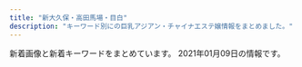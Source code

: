 ```yaml
---
title: "新大久保・高田馬場・目白"
description: "キーワード別にの巨乳アジアン・チャイナエステ嬢情報をまとめました。"
---
```


新着画像と新着キーワードをまとめています。
2021年01月09日の情報です。

<DmmAffiliateIns />
<KeywordTable
  shops={
    [
    {
        "station": "JR\u65b0\u5927\u4e45\u4fdd\u99c5",
        "keywords": {
            "88": 27,
            "83": 9,
            "87": 72,
            "86": 94,
            "C": 2,
            "D": 182,
            "85": 18,
            "E": 36
        },
        "name": "Familiar\u30fb\u30d5\u30a1\u30df\u30ea\u30fc\u30a2",
        "url": "http://familiar.tyo.cm/",
        "img_links": [
            "http://familiar.tyo.cm/photos/sites/37/2019/10/2019102502193551.jpg",
            "http://familiar.tyo.cm/images/1.png",
            "http://familiar.tyo.cm/photos/sites/37/2018/12/2018121903013346.jpg",
            "http://familiar.tyo.cm/photos/sites/37/2019/11/2019110802115992.jpg",
            "http://familiar.tyo.cm/photos/sites/37/2019/03/2019031806471671.jpg",
            "http://familiar.tyo.cm/photos/sites/37/2019/03/2019032406115311.jpg",
            "http://familiar.tyo.cm/images/mobile.jpg",
            "http://familiar.tyo.cm/photos/sites/37/2019/12/2019120502265383.jpg",
            "http://familiar.tyo.cm/photos/sites/37/2019/06/2019060406241084.jpg",
            "http://familiar.tyo.cm/photos/sites/37/2019/12/2019120401354873.jpg",
            "http://familiar.tyo.cm/images/s_link.jpg",
            "http://familiar.tyo.cm/photos/sites/37/2019/09/2019090503385014.jpg",
            "http://familiar.tyo.cm/images/top.png",
            "http://familiar.tyo.cm/photos/sites/37/2019/12/2019120502264671.jpg",
            "http://familiar.tyo.cm/photos/sites/37/2019/06/2019061502562798.jpg",
            "http://familiar.tyo.cm/photos/sites/37/2019/12/2019120401355046.jpg",
            "http://familiar.tyo.cm/photos/sites/37/2019/09/201909270657496.jpg",
            "http://familiar.tyo.cm/photos/sites/37/2019/06/2019062210030384.jpg",
            "http://familiar.tyo.cm/photos/sites/37/2019/10/2019102502193826.jpg",
            "http://familiar.tyo.cm/photos/sites/37/2019/03/2019032406115440.jpg",
            "http://familiar.tyo.cm/photos/sites/37/2019/11/2019112902341792.jpg",
            "http://familiar.tyo.cm/photos/sites/37/2019/03/2019032406115598.jpg",
            "http://familiar.tyo.cm/photos/sites/37/2019/03/2019032406115491.jpg",
            "http://familiar.tyo.cm/photos/sites/37/2019/11/2019112002511160.jpg",
            "http://familiar.tyo.cm/photos/sites/37/2019/03/2019032406115312.jpg",
            "http://familiar.tyo.cm/photos/sites/37/2018/12/2018121903022968.jpg",
            "http://familiar.tyo.cm/photos/sites/37/2019/12/2019120401354980.jpg",
            "http://familiar.tyo.cm/photos/sites/37/2019/03/2019032406115446.jpg",
            "http://familiar.tyo.cm/images/s_news.jpg",
            "http://familiar.tyo.cm/photos/sites/37/2019/06/2019061502562797.jpg",
            "http://familiar.tyo.cm/photos/sites/37/2019/10/2019100304481325.jpg",
            "http://familiar.tyo.cm/photos/sites/37/2019/12/201912130833132.jpg",
            "http://familiar.tyo.cm/photos/sites/37/2019/10/2019102408541458.jpg",
            "http://familiar.tyo.cm/photos/sites/37/2019/06/201906040617136.jpg",
            "http://familiar.tyo.cm/images/tel.png",
            "http://familiar.tyo.cm/photos/sites/37/2019/06/2019061502562745.jpg",
            "http://familiar.tyo.cm/photos/sites/37/2019/03/2019032406115451.jpg",
            "http://familiar.tyo.cm/images/s_staff.jpg",
            "http://familiar.tyo.cm/photos/sites/37/2019/06/2019060406161857.jpg"
        ]
    },
    {
        "name": "\u6625\u306e\u5922",
        "station": "JR\u65b0\u5927\u4e45\u4fdd\u99c5",
        "url": "http://www.harunoyume.com/",
        "keywords": {},
        "img_links": [
            "http://www.harunoyume.com/images/discount.jpg",
            "http://www.harunoyume.com/images/service-image.jpg",
            "http://www.harunoyume.com/images/campaign.jpg",
            "http://www.harunoyume.com/images/covergirl.jpg"
        ]
    },
    {
        "img_links": [
            "http://familiar.ests.jp/photos/sites/33/2019/09/2019092318545965.jpg",
            "http://familiar.ests.jp/images/mobile.jpg",
            "http://familiar.ests.jp/images/info.png",
            "http://familiar.ests.jp/photos/sites/33/2019/07/2019073009094778.jpg",
            "http://familiar.ests.jp/images/acc.png",
            "http://familiar.ests.jp/images/nei_bj1.png",
            "http://familiar.ests.jp/photos/sites/33/2020/10/2020101901153954.jpg",
            "http://familiar.ests.jp/images/s_link.png",
            "http://familiar.ests.jp/images/top.jpg",
            "http://familiar.ests.jp/photos/sites/33/2020/10/2020101409554799.jpg",
            "http://familiar.ests.jp/images/s_service.png",
            "http://familiar.ests.jp/photos/sites/33/2019/09/2019092718570723.jpg",
            "http://familiar.ests.jp/images/s_staff.png",
            "http://familiar.ests.jp/images/news.png",
            "http://familiar.ests.jp/images/staff_bj1s.png",
            "http://familiar.ests.jp/images/bian.jpg",
            "http://familiar.ests.jp/photos/sites/33/2019/09/2019092718554568.jpg",
            "http://familiar.ests.jp/images/staff_bj4s.png",
            "http://familiar.ests.jp/images/service.jpg"
        ],
        "url": "http://familiar.ests.jp/",
        "name": "\u99ac\u5834one",
        "keywords": {
            "83": 3,
            "86": 3,
            "C": 18
        },
        "station": "JR\u9ad8\u7530\u99ac\u5834\u99c5\u65e9\u7a32\u7530\u53e3"
    },
    {
        "station": "JR\u5927\u4e45\u4fdd\u99c5\u5317\u53e3",
        "img_links": [
            "http://p-aroma.work/staff/mirai.jpg",
            "http://p-aroma.work/images/s2.jpg",
            "http://p-aroma.work/img/ayaka1.png",
            "http://p-aroma.work/images/news.jpg",
            "http://p-aroma.work/images/3.jpg",
            "http://p-aroma.work/images/s1.jpg",
            "http://p-aroma.work/img/rina1.png",
            "http://p-aroma.work/images/tel.jpg",
            "http://p-aroma.work/images/sys.png",
            "http://p-aroma.work/images/head.jpg",
            "http://p-aroma.work/images/interior_t.png",
            "http://p-aroma.work/img/mirai1.png",
            "http://p-aroma.work/img/kasumi1.png",
            "http://p-aroma.work/images/s1.png",
            "http://p-aroma.work/staff/mayu.jpg",
            "http://p-aroma.work/images/1.jpg",
            "http://p-aroma.work/images/int2.png",
            "http://p-aroma.work/images/2.jpg",
            "http://p-aroma.work/images/int1.png",
            "http://p-aroma.work/staff/ayaka.jpg",
            "http://p-aroma.work/staff/rina.jpg",
            "http://p-aroma.work/images/staff_t.png",
            "http://p-aroma.work/images/6.jpg",
            "http://p-aroma.work/images/mobile.jpg",
            "http://p-aroma.work/staff/kasumi.jpg",
            "http://p-aroma.work/img/mayu1.png",
            "http://p-aroma.work/images/4.jpg"
        ],
        "name": "\u7652\u3057\u306e\u51fa\u4f1a\u3044",
        "keywords": {},
        "url": "http://p-aroma.work/"
    },
    {
        "name": "\u98a8\u96c5\u5802 \uff5e\u3075\u3046\u304c\u3069\u3046\uff5e",
        "keywords": {},
        "img_links": [
            "http://www.kity.work/img/sara2.jpg",
            "http://www.kity.work/images/3.jpg",
            "http://www.kity.work/images/ac2.jpg",
            "http://www.kity.work/staff/yuka.jpg",
            "http://www.kity.work/images/2.jpg",
            "http://www.kity.work/images/s1.jpg",
            "http://www.kity.work/img/yuka1.jpg",
            "http://www.kity.work/img/an1.jpg",
            "http://www.kity.work/images/s2.jpg",
            "http://www.kity.work/images/staff_t.jpg",
            "http://www.kity.work/staff/minami.jpg",
            "http://www.kity.work/img/minami2.jpg",
            "http://www.kity.work/img/aoi1.jpg",
            "http://www.kity.work/img/minami1.jpg",
            "http://www.kity.work/images/4.jpg",
            "http://www.kity.work/img/aoi2.jpg",
            "http://www.kity.work/images/news.jpg",
            "http://www.kity.work/img/sara1.jpg",
            "http://www.kity.work/images/up.jpg",
            "http://www.kity.work/images/5.jpg",
            "http://www.kity.work/images/interior_t.jpg",
            "http://www.kity.work/images/int2.jpg",
            "http://www.kity.work/staff/aoi.jpg",
            "http://www.kity.work/images/head.jpg",
            "http://www.kity.work/images/sys.jpg",
            "http://www.kity.work/images/tg.jpg",
            "http://www.kity.work/staff/sara.jpg",
            "http://www.kity.work/img/an2.jpg",
            "http://www.kity.work/img/yuka2.jpg",
            "http://www.kity.work/images/int1.jpg",
            "http://www.kity.work/images/1.jpg",
            "http://www.kity.work/staff/an.jpg",
            "http://www.kity.work/images/tel.jpg",
            "http://www.kity.work/images/s1.png"
        ],
        "station": "JR\u9ad8\u7530\u99ac\u5834\u99c5\u65e9\u7a32\u7530\u53e3",
        "url": "http://www.kity.work/"
    },
    {
        "name": "\u7e01\u4e2d\u7e01\uff5e\u3048\u3093\u3061\u3085\u3046\u3048\u3093\uff5e",
        "keywords": {
            "C": 4
        },
        "station": "JR\u65b0\u5927\u4e45\u4fdd\u99c5",
        "url": "http://www.enchuen.com/",
        "img_links": [
            "http://www.enchuen.com/images/img_comimgsoon.jpg",
            "http://www.enchuen.com/images/interior03_s.jpg",
            "http://www.enchuen.com/images/therapist_kaori.jpg",
            "http://www.enchuen.com/images/ban-tel.png",
            "http://www.enchuen.com/images/img_slider01.png",
            "http://www.enchuen.com/images/tw_footer.png",
            "http://www.enchuen.com/images/top_slider1.jpg",
            "http://www.enchuen.com/images/h2_qa.png",
            "http://www.enchuen.com/images/ins_footer.png",
            "http://www.enchuen.com/images/h2_twitter.png",
            "http://www.enchuen.com/images/btn_gnavi03_no.png",
            "http://www.enchuen.com/images/h2_alltherapist.png",
            "http://www.enchuen.com/images/btn_gnavi05_no.png",
            "http://www.enchuen.com/images/btn_gnavi01_no.png",
            "http://www.enchuen.com/images/img_service02.png",
            "http://www.enchuen.com/images/h2_link01.png",
            "http://www.enchuen.com/images/icon_eng.png",
            "http://www.enchuen.com/images/img_aromaoil.png",
            "http://www.enchuen.com/images/top_slider5.jpg",
            "http://www.enchuen.com/images/top_slider2.jpg",
            "http://www.enchuen.com/images/a_qa.png",
            "http://www.enchuen.com/images/h2_contact.png",
            "http://www.enchuen.com/images/therapist_yona_s.jpg",
            "http://www.enchuen.com/images/top_slider3.jpg",
            "http://www.enchuen.com/images/tel_header.png",
            "http://www.enchuen.com/images/top_slider6.jpg",
            "http://www.enchuen.com/images/therapist_noa_s.jpg",
            "http://www.enchuen.com/images/h2_information.png",
            "http://www.enchuen.com/images/h2_alliancegide2.png",
            "http://www.enchuen.com/images/interior01_s.jpg",
            "http://www.enchuen.com/images/therapist_yona.jpg",
            "http://www.enchuen.com/images/img_service06.png",
            "http://www.enchuen.com/images/btn_gnavi02_no.png",
            "http://www.enchuen.com/images/btn_gnavi06_no.png",
            "http://www.enchuen.com/images/img_service07.png",
            "http://www.enchuen.com/images/img_service01.png",
            "http://www.enchuen.com/images/therapist_kaori_s.jpg",
            "http://www.enchuen.com/images/q_qa.png",
            "http://www.enchuen.com/images/pagetop.png",
            "http://www.enchuen.com/images/interior03.jpg",
            "http://www.enchuen.com/images/pickmessage01.png",
            "http://www.enchuen.com/images/interior02_s.jpg",
            "http://www.enchuen.com/images/interior02.jpg",
            "http://www.enchuen.com/images/btn_gnavi04_no.png",
            "http://www.enchuen.com/images/interior01.jpg",
            "http://www.enchuen.com/images/icon_chi.png",
            "http://www.enchuen.com/images/img_slider02.png",
            "http://www.enchuen.com/images/interior04.jpg",
            "http://www.enchuen.com/images/h2_servicecontents.png",
            "http://www.enchuen.com/images/img_service04.png",
            "http://www.enchuen.com/images/top_slider4.jpg",
            "http://www.enchuen.com/images/therapist_noa.jpg",
            "http://www.enchuen.com/images/h2_linkban.png",
            "http://www.enchuen.com/images/ins_header.png",
            "http://www.enchuen.com/images/tw_header.png",
            "http://www.enchuen.com/images/mail_header.png",
            "http://www.enchuen.com/images/img_service03.png",
            "http://www.enchuen.com/images/h2_alliancegide.png",
            "http://www.enchuen.com/images/mess_footer.png",
            "http://www.enchuen.com/images/interior04_s.jpg",
            "http://www.enchuen.com/images/img_slider03.png",
            "http://www.enchuen.com/images/img_service05.png",
            "http://www.enchuen.com/images/h2_instagam.png"
        ]
    },
    {
        "keywords": {
            "87": 1,
            "D": 5,
            "86": 4,
            "85": 1,
            "C": 14
        },
        "station": "JR\u9ad8\u7530\u99ac\u5834\u99c5",
        "name": "Angel",
        "img_links": [
            "https://angel.abnavi.info/photos/sites/7/2020/09/2020092301333424.jpg",
            "https://angel.abnavi.info/images/room1.jpg",
            "https://angel.abnavi.info/photos/sites/7/2020/07/2020073005202048.jpg",
            "https://angel.abnavi.info/photos/sites/7/2020/07/2020073005201940.jpg",
            "https://angel.abnavi.info/images/room2.jpg",
            "https://angel.abnavi.info/images/news_bj3.jpg",
            "https://angel.abnavi.info/images/top.jpg",
            "https://angel.abnavi.info/images/s_staff.jpg",
            "https://angel.abnavi.info/photos/sites/7/2020/10/2020101305350920.jpg",
            "https://angel.abnavi.info/images/room4.jpg",
            "https://angel.abnavi.info/photos/sites/7/2020/07/2020073006120917.jpg",
            "https://angel.abnavi.info/images/nbj3.jpg",
            "https://angel.abnavi.info/images/end.png",
            "https://angel.abnavi.info/images/room3.jpg",
            "https://angel.abnavi.info/photos/sites/7/2020/11/2020110606371089.jpg",
            "https://angel.abnavi.info/images/s_news.png",
            "https://angel.abnavi.info/images/nbj1.jpg"
        ],
        "url": "https://angel.abnavi.info/"
    },
    {
        "name": "\u7f8e\u82b1\u9999",
        "img_links": [
            "https://relax501.webnode.jp/_files/200000065-1b9391b93c/2_22.jpg",
            "https://relax501.webnode.jp/_files/200000081-8d1f18d1f3/200/yuu.jpg",
            "https://relax501.webnode.jp/_files/200000088-2c2d72c2da/200/rogo.jpg",
            "https://relax501.webnode.jp/_files/200000019-1f1a31f1a5/200/33.jpg",
            "https://relax501.webnode.jp/_files/200000078-d0097d0099/madoka-0.jpg",
            "https://relax501.webnode.jp/_files/200000077-64e7364e77/200/anna-2.jpg",
            "https://relax501.webnode.jp/_files/200000063-6c3f06c3f2/top-34.jpg",
            "https://relax501.webnode.jp/_files/200000067-9be369be38/200/r1.jpg",
            "https://relax501.webnode.jp/_files/200000068-1dc6f1dc72/200/r2.jpg",
            "https://relax501.webnode.jp/_files/200000081-8d1f18d1f3/yuu.jpg",
            "https://relax501.webnode.jp/_files/200000077-64e7364e77/anna-2.jpg",
            "https://relax501.webnode.jp/_files/200000063-6c3f06c3f2/200/top-34.jpg",
            "https://relax501.webnode.jp/_files/200000068-1dc6f1dc72/r2.jpg",
            "https://relax501.webnode.jp/_files/200000080-8e8bb8e8bd/200/yuki-8.jpg",
            "https://relax501.webnode.jp/_files/200000067-9be369be38/r1.jpg",
            "https://relax501.webnode.jp/_files/200000065-1b9391b93c/200/2_22.jpg",
            "https://relax501.webnode.jp/_files/200000078-d0097d0099/200/madoka-0.jpg",
            "https://relax501.webnode.jp/_files/200000080-8e8bb8e8bd/yuki-8.jpg"
        ],
        "url": "https://relax501.webnode.jp/",
        "keywords": {},
        "station": "JR\u65b0\u5927\u4e45\u4fdd\u99c5"
    },
    {
        "keywords": {
            "D": 4,
            "E": 2,
            "C": 3,
            "86": 5,
            "88": 4
        },
        "station": "JR\u9ad8\u7530\u99ac\u5834\u99c5",
        "name": "NEW ONLY ONE",
        "url": "http://www.aromaonly1.com/",
        "img_links": [
            "http://www.aromaonly1.com/uploads/56e94a67d1aa4ea89d5f2064a387ab96.jpg",
            "http://www.aromaonly1.com/images/index_18.jpg",
            "http://www.aromaonly1.com/uploads/e01fa669285bc99ba782abfd90a08bb2.jpg",
            "http://www.aromaonly1.com/uploads/c24b4a66b959c50d941c227e2167e47a.jpg",
            "http://www.aromaonly1.com/uploads/0d74a4af5e268e3562daa56048c13906.jpg",
            "http://www.aromaonly1.com/uploads/b43afdf6c0db7020b472f89b05664984.jpg",
            "http://www.aromaonly1.com/uploads/66dc68de1f9c001b6f15d52303314efc.jpg",
            "http://www.aromaonly1.com/images/index_05.jpg",
            "http://www.aromaonly1.com/images/index_07.jpg",
            "http://www.aromaonly1.com/uploads/6d6161355034da26e622af1b5469296f.jpg",
            "http://www.aromaonly1.com/uploads/3e6ede4dd71b9611bfc0fc01fff82057.jpg",
            "http://www.aromaonly1.com/images/index_02.jpg",
            "http://www.aromaonly1.com/images/service_10.jpg",
            "http://www.aromaonly1.com/uploads/269045fb02ee17a03b99afcdabc449fa.jpg",
            "http://www.aromaonly1.com/uploads/ac75f516de3602f2ed5de1d9e2383a35.jpg",
            "http://www.aromaonly1.com/uploads/822de08541e5f0a03b8fdd99ac777097.jpg",
            "http://www.aromaonly1.com/images/girls_10.jpg",
            "http://www.aromaonly1.com/uploads/305e7816c9390b899011ef6e82855b7d.jpg",
            "http://www.aromaonly1.com/images/index_04.jpg",
            "http://www.aromaonly1.com/uploads/18799c1985ca7d1cd026808323ec51c2.jpg",
            "http://www.aromaonly1.com/images/index_08.jpg",
            "http://www.aromaonly1.com/my_work/images/pic1.png",
            "http://www.aromaonly1.com/uploads/8e9e8b4d89b256773f17dff61368328c.jpg",
            "http://www.aromaonly1.com/images/index_20.jpg",
            "http://www.aromaonly1.com/images/fanhui.png",
            "http://www.aromaonly1.com/images/index_12.jpg",
            "http://www.aromaonly1.com/images/index_14.jpg",
            "http://www.aromaonly1.com/images/index_06.jpg",
            "http://www.aromaonly1.com/images/index_17.jpg",
            "http://www.aromaonly1.com/images/index_03.jpg",
            "http://www.aromaonly1.com/images/index_19.jpg",
            "http://www.aromaonly1.com/uploads/a4bfacdc272e1f3c3ee9884036dbf094.jpg",
            "http://www.aromaonly1.com/uploads/015cba9c432d730d26583fe998534fa6.jpg",
            "http://www.aromaonly1.com/images/link_10.jpg",
            "http://www.aromaonly1.com/uploads/2f5941103973429d3981087968a845a3.jpg",
            "http://www.aromaonly1.com/uploads/5f4083d49285cbe64774b1bd70e86150.jpg",
            "http://www.aromaonly1.com/images/index_15.jpg",
            "http://www.aromaonly1.com/images/index_21.jpg",
            "http://www.aromaonly1.com/images/index_01.jpg",
            "http://www.aromaonly1.com/images/service_11.jpg",
            "http://www.aromaonly1.com/uploads/33c6d79a06e306e309deefd74daa5ef6.jpg",
            "http://www.aromaonly1.com/images/index_16.jpg",
            "http://www.aromaonly1.com/images/index_11.jpg",
            "http://www.aromaonly1.com/images/interior_10.jpg"
        ]
    },
    {
        "img_links": [
            "https://est-hana.com/img/girl/main/s86_1.jpg",
            "http://est-hana.com/img/material/topflashimg1.jpg",
            "https://est-hana.com/img/material/photorenew1.jpg",
            "https://est-hana.com/img/girl/thumb/smain83165230fc40840a020ba3ed47600db4b4a.jpg",
            "https://est-hana.com/img/girl/list/slist191ec56c0d5cc68365ea11e2e52a40272d8.jpg",
            "https://est-hana.com/img/material/staff_t1.png",
            "https://est-hana.com/img/girl/list/slist19053cc33bb85f739f63e84c2ae2c41c2eb.jpg",
            "https://est-hana.com/img/material/age.png",
            "https://est-hana.com/img/girl/thumb/smain193281777917c863b2cd265723b9cb5a3c32.jpg",
            "http://est-hana.com/img/girl/pickup/topgirl20190528141109.png",
            "https://est-hana.com/img/material/gm1_rollout.png",
            "https://est-hana.com/img/girl/list/sface18449673a0eecbfdaab27d1a016ce6f4281.jpg",
            "https://est-hana.com/img/material/sys_course3_rev1.png",
            "https://est-hana.com/img/material/top_t3.png",
            "http://est-hana.com/img/girl/pickup/topgirl20140502225842.png",
            "http://est-hana.com/img/material/top_t2_img_rev2.jpg",
            "https://est-hana.com/img/girl/pickup/topgirl20180526173824.png",
            "http://est-hana.com/img/whatnew/20200401min60.jpg",
            "http://est-hana.com/img/material/gm6_rollout.png",
            "https://est-hana.com/img/girl/pickup/pickup20141227182613.jpeg",
            "https://est-hana.com/img/material/top_t2_img_rev2.jpg",
            "https://est-hana.com/img/material/month.png",
            "https://est-hana.com/img/material/day.png",
            "https://est-hana.com/img/girl/main/smain1931e3a7504f14e2050f14cb6782d72bb46c.jpg",
            "http://est-hana.com/img/material/gm4_rollout.png",
            "https://est-hana.com/img/girl/pickup/pickup20191214162524.jpg",
            "https://est-hana.com/img/material/massap3.jpg",
            "http://est-hana.com/img/whatnew/20200401_mask.jpg",
            "https://est-hana.com/img/girl/pickup/pickup20190227121102.jpg",
            "https://est-hana.com/img/girl/thumb/smain18725b09cd881b1f036f9f4970616c10b474.jpg",
            "https://est-hana.com/img/material/sys_option.png",
            "https://est-hana.com/img/material/top_twitter.png",
            "https://est-hana.com/img/material/accsess_picter2.jpg",
            "https://est-hana.com/img/girl/list/s88_list.jpg",
            "https://est-hana.com/img/girl/pickup/topgirl20180308214256.png",
            "https://est-hana.com/img/material/gm3_rollout.png",
            "https://est-hana.com/img/whatnew/20200401_mask.jpg",
            "http://est-hana.com/img/material/top_t5.png",
            "https://est-hana.com/img/girl/thumb/s88_1.jpg",
            "https://est-hana.com/img/girl/main/s173_1.jpg",
            "https://est-hana.com/img/girl/list/slist193a69a1a063a3159e298d18b691542266d.jpg",
            "https://est-hana.com/img/girl/list/s180_face.jpg",
            "https://est-hana.com/img/girl/pickup/pickup20190528135649.jpg",
            "https://est-hana.com/img/girl/list/s86_list.jpg",
            "http://est-hana.com/img/material/age.png",
            "https://est-hana.com/img/girl/thumb/s86_1.jpg",
            "http://est-hana.com/img/girl/pickup/topgirl20161016054301.png",
            "https://est-hana.com/img/material/gm6_rollout.png",
            "https://est-hana.com/img/girl/thumb/smain1871110bf62c88dcefca310cdc127f9b11f2.jpg",
            "https://est-hana.com/img/girl/list/s173_list.jpg",
            "http://est-hana.com/img/girl/pickup/pickup20191214162524.jpg",
            "http://est-hana.com/img/girl/pickup/pickup20190118192153.jpg",
            "https://est-hana.com/img/girl/main/smain1891e9ae2d8752cd8b9474ebd62df9909f9b.jpg",
            "https://est-hana.com/img/material/gm5_rollout.png",
            "https://est-hana.com/img/material/gm4_rollout.png",
            "https://est-hana.com/img/material/top_t6.png",
            "https://est-hana.com/img/girl/list/s75_list.jpg",
            "https://est-hana.com/img/girl/thumb/smain184249673a0eecbfdaab27d1a016ce6f4281.jpg",
            "https://est-hana.com/img/material/massap5.jpg",
            "https://est-hana.com/img/girl/main/smain83165230fc40840a020ba3ed47600db4b4a.jpg",
            "http://est-hana.com/img/material/top_t6.png",
            "https://est-hana.com/img/girl/thumb/smain1902e7f2a11706f93c08ab1eb76c57c0a501.jpg",
            "https://est-hana.com/img/girl/thumb/smain83265230fc40840a020ba3ed47600db4b4a.jpg",
            "https://est-hana.com/img/material/massa_t1.png",
            "https://est-hana.com/img/girl/main/smain1991a8b144d9cbd006fc9dffdf23ad77de07.jpg",
            "https://est-hana.com/img/material/click_tel_btn.png",
            "https://est-hana.com/img/material/photorenew5.jpg",
            "https://est-hana.com/img/girl/pickup/pickup20190121202926.jpg",
            "https://est-hana.com/img/girl/thumb/smain1901e7f2a11706f93c08ab1eb76c57c0a501.jpg",
            "https://est-hana.com/img/girl/thumb/s173_2.jpg",
            "https://est-hana.com/img/material/accsess_station.png",
            "https://est-hana.com/img/material/massap1.jpg",
            "https://est-hana.com/img/girl/list/sface199a8b144d9cbd006fc9dffdf23ad77de07.jpg",
            "https://est-hana.com/img/girl/thumb/s139_1.jpg",
            "https://est-hana.com/img/material/w5.png",
            "https://est-hana.com/img/girl/list/slist187110f9d5212fd19d8b8410ec6bff294e6.jpg",
            "https://est-hana.com/img/girl/list/slist19753ce52e0264e81a8a42e5d3c84dd833e.jpg",
            "https://est-hana.com/img/girl/list/slist110d5ce8a5906e2cdaf90af47c9395e0dff.jpg",
            "http://est-hana.com/img/whatnew/20200304.jpg",
            "https://est-hana.com/img/material/gm2_rollout.png",
            "https://est-hana.com/img/girl/main/smain1871110bf62c88dcefca310cdc127f9b11f2.jpg",
            "https://est-hana.com/img/girl/list/slist199a8b144d9cbd006fc9dffdf23ad77de07.jpg",
            "https://est-hana.com/img/girl/list/slist18449673a0eecbfdaab27d1a016ce6f4281.jpg",
            "https://est-hana.com/img/girl/list/s77_list.jpg",
            "https://est-hana.com/img/material/staff_t1rev1.png",
            "https://est-hana.com/img/material/top_t4.png",
            "https://est-hana.com/img/material/infopanel.png",
            "http://est-hana.com/img/material/top_t4.png",
            "http://est-hana.com/img/girl/pickup/pickup20180830201105.jpg",
            "https://est-hana.com/img/girl/list/sface19753ce52e0264e81a8a42e5d3c84dd833e.jpg",
            "http://est-hana.com/img/material/gm2_rollout.png",
            "https://est-hana.com/img/girl/thumb/smain1991a8b144d9cbd006fc9dffdf23ad77de07.jpg",
            "https://est-hana.com/img/girl/thumb/smain19725e2ed7efe2de621955e09d12295a13ee.jpg",
            "https://est-hana.com/img/material/photorenew2rev1.jpg",
            "https://est-hana.com/img/girl/list/s163_face.jpg",
            "https://est-hana.com/img/girl/pickup/topgirl20141227182718.png",
            "https://est-hana.com/img/girl/main/smain1911ec56c0d5cc68365ea11e2e52a40272d8.jpg",
            "http://est-hana.com/img/material/gm3_rollout.png",
            "https://est-hana.com/img/girl/thumb/smain1912da4fa2da2e801312734721e1a44d8e19.jpg",
            "https://est-hana.com/img/material/topflashimg1.jpg",
            "https://est-hana.com/img/girl/list/sface8365230fc40840a020ba3ed47600db4b4a.jpg",
            "https://est-hana.com/img/girl/list/sface189e9ae2d8752cd8b9474ebd62df9909f9b.jpg",
            "https://est-hana.com/img/girl/list/s163_list.jpg",
            "https://est-hana.com/img/girl/thumb/smain197153ce52e0264e81a8a42e5d3c84dd833e.jpg",
            "http://est-hana.com/img/girl/pickup/topgirl20140510202547.png",
            "http://est-hana.com/img/girl/pickup/pickup20190121202926.jpg",
            "https://est-hana.com/img/material/d8.png",
            "http://est-hana.com/img/girl/pickup/pickup20191208191053.jpg",
            "https://est-hana.com/img/material/sys_course1_rev2.png",
            "http://est-hana.com/img/girl/pickup/topgirl20180526173824.png",
            "https://est-hana.com/img/material/massap2.jpg",
            "https://est-hana.com/img/material/massap7.jpg",
            "https://est-hana.com/img/girl/list/sface191ec56c0d5cc68365ea11e2e52a40272d8.jpg",
            "https://est-hana.com/img/material/hosi4.png",
            "http://est-hana.com/img/girl/pickup/topgirl20180908131653.png",
            "https://est-hana.com/img/girl/list/s139_face.jpg",
            "https://est-hana.com/img/material/hosi5.png",
            "https://est-hana.com/img/girl/list/s180_list.jpg",
            "https://est-hana.com/img/girl/pickup/pickup20190118192153.jpg",
            "https://est-hana.com/img/girl/pickup/topgirl20180908131653.png",
            "http://est-hana.com/img/girl/pickup/pickup20190528135649.jpg",
            "https://est-hana.com/img/material/sys_etc.png",
            "https://est-hana.com/img/girl/thumb/smain1931e3a7504f14e2050f14cb6782d72bb46c.jpg",
            "http://est-hana.com/img/material/gm1_rollout.png",
            "http://est-hana.com/img/girl/pickup/pickup20180526173711.jpg",
            "https://est-hana.com/img/material/top_t2.png",
            "https://est-hana.com/img/material/top_t5.png",
            "https://est-hana.com/img/girl/list/slist8365230fc40840a020ba3ed47600db4b4a.jpg",
            "https://est-hana.com/img/girl/main/smain197153ce52e0264e81a8a42e5d3c84dd833e.jpg",
            "https://est-hana.com/img/girl/main/s139_1.jpg",
            "https://est-hana.com/img/girl/pickup/topgirl20140502225842.png",
            "https://est-hana.com/img/girl/list/slist189e9ae2d8752cd8b9474ebd62df9909f9b.jpg",
            "https://est-hana.com/img/girl/thumb/s180_1.jpg",
            "https://est-hana.com/img/girl/pickup/pickup20181218104555.jpg",
            "http://est-hana.com/img/girl/pickup/topgirl20141227182718.png",
            "http://est-hana.com/img/girl/pickup/pickup20190227121102.jpg",
            "https://est-hana.com/img/girl/list/s77_face.jpg",
            "https://est-hana.com/img/girl/thumb/smain1913da4fa2da2e801312734721e1a44d8e19.jpg",
            "https://est-hana.com/img/girl/thumb/smain184149673a0eecbfdaab27d1a016ce6f4281.jpg",
            "https://est-hana.com/img/girl/main/s88_1.jpg",
            "https://est-hana.com/img/girl/list/s88_face.jpg",
            "http://est-hana.com/img/girl/pickup/topgirl20180308214256.png",
            "https://est-hana.com/img/girl/pickup/topgirl20140510202547.png",
            "https://est-hana.com/img/girl/list/s86_face.jpg",
            "http://est-hana.com/img/material/top_twitter.png",
            "http://est-hana.com/img/material/top_t3.png",
            "https://est-hana.com/img/material/sys_course2_rev2.png",
            "https://est-hana.com/img/material/photorenew4.jpg",
            "https://est-hana.com/img/girl/list/s139_list.jpg",
            "https://est-hana.com/img/material/massap6.jpg",
            "https://est-hana.com/img/material/photorenew3.jpg",
            "http://est-hana.com/img/girl/pickup/pickup20141227182613.jpeg",
            "https://est-hana.com/img/girl/list/sface110404ef9fc79e2a0a04d64b621c22a0c77.jpg",
            "http://est-hana.com/img/girl/pickup/pickup20181218104555.jpg",
            "https://est-hana.com/img/girl/pickup/pickup20191208191053.jpg",
            "https://est-hana.com/img/material/line1.png",
            "https://est-hana.com/img/girl/list/sface187386757ea62d773ca58e2457fc23b8e13.jpg",
            "https://est-hana.com/img/girl/main/s75_1.jpg",
            "https://est-hana.com/img/girl/main/s180_1.jpg",
            "https://est-hana.com/img/girl/thumb/smain1891e9ae2d8752cd8b9474ebd62df9909f9b.jpg",
            "https://est-hana.com/img/material/staffdetail_t1.png",
            "https://est-hana.com/img/material/massap4.jpg",
            "https://est-hana.com/img/girl/main/smain184149673a0eecbfdaab27d1a016ce6f4281.jpg",
            "https://est-hana.com/img/whatnew/20200304.jpg",
            "https://est-hana.com/img/girl/pickup/pickup20180526173711.jpg",
            "https://est-hana.com/img/girl/pickup/topgirl20161016054301.png",
            "https://est-hana.com/img/girl/list/s173_face.jpg",
            "https://est-hana.com/img/girl/pickup/topgirl20190528141109.png",
            "https://est-hana.com/img/girl/pickup/pickup20190118192257.jpg",
            "https://est-hana.com/img/girl/main/smain1901e7f2a11706f93c08ab1eb76c57c0a501.jpg",
            "http://est-hana.com/img/camp/camp20210101.png",
            "https://est-hana.com/img/girl/list/sface193e3a7504f14e2050f14cb6782d72bb46c.jpg",
            "https://est-hana.com/img/material/sframe2014.png",
            "https://est-hana.com/img/material/systme_t2.png",
            "https://est-hana.com/img/girl/list/s75_face.jpg",
            "https://est-hana.com/img/girl/list/sface190e7f2a11706f93c08ab1eb76c57c0a501.jpg",
            "https://est-hana.com/img/camp/camp20210101.png",
            "https://est-hana.com/img/material/returnbtn.png",
            "https://est-hana.com/img/girl/pickup/pickup20180830201105.jpg",
            "https://est-hana.com/img/material/systme_t1.png",
            "http://est-hana.com/img/material/gm5_rollout.png",
            "http://est-hana.com/img/girl/pickup/pickup20190118192257.jpg",
            "https://est-hana.com/img/material/m1.png",
            "https://est-hana.com/img/material/detailwaku.png",
            "https://est-hana.com/img/girl/thumb/smain1911ec56c0d5cc68365ea11e2e52a40272d8.jpg",
            "https://est-hana.com/img/girl/thumb/s75_1.jpg",
            "https://est-hana.com/img/whatnew/20200401min60.jpg",
            "http://est-hana.com/img/material/top_t2.png",
            "https://est-hana.com/img/girl/thumb/s173_1.jpg"
        ],
        "station": "JR\u5927\u4e45\u4fdd\u99c5\u5317\u53e3",
        "name": "\u82b1",
        "url": "https://est-hana.com/",
        "keywords": {
            "E": 4,
            "C": 41
        }
    },
    {
        "station": "JR\u5927\u4e45\u4fdd\u99c5\u5317\u53e3",
        "url": "https://www.cocoro556.in/",
        "keywords": {
            "C": 20,
            "E": 1
        },
        "name": "COCORO",
        "img_links": [
            "https://www.cocoro556.in/img/girl/thumb/smain1422b75436b0012f83588e08b8d8eb48c8c2.jpg",
            "https://www.cocoro556.in/img/material/p6_t3_subt1.png",
            "https://www.cocoro556.in/img/material/gm2_rollout.png",
            "https://www.cocoro556.in/img/girl/thumb/smain155128648a02b629a70c40bc424b9302c3e1.jpg",
            "https://www.cocoro556.in/img/whatnew/cocoro2021.png",
            "https://www.cocoro556.in/img/material/p6_t3.png",
            "https://www.cocoro556.in/img/material/photost2rev1.png",
            "https://www.cocoro556.in/img/material/top_t3_imgrev1.jpg",
            "https://www.cocoro556.in/img/material/top_t3.png",
            "https://www.cocoro556.in/img/material/p3_t1.png",
            "https://www.cocoro556.in/img/material/p2_t2_subt1.png",
            "https://www.cocoro556.in/img/material/photost3rev1.png",
            "https://www.cocoro556.in/img/material/p2_t2_subt4_m1.png",
            "https://www.cocoro556.in/img/material/p2_t2_subt2.png",
            "https://www.cocoro556.in/img/girl/thumb/smain155228648a02b629a70c40bc424b9302c3e1.jpg",
            "https://www.cocoro556.in/img/material/pageheaderimg2.jpg",
            "https://www.cocoro556.in/img/camp/camp20200426sub.jpg",
            "https://www.cocoro556.in/img/material/p6_t2.png",
            "https://www.cocoro556.in/img/girl/main/smain1421b75436b0012f83588e08b8d8eb48c8c2.jpg",
            "https://www.cocoro556.in/img/material/top_t1.png",
            "https://www.cocoro556.in/img/girl/thumb/smain1541a1f8e548a2959236fdd0e7abcde80ac7.jpg",
            "https://www.cocoro556.in/img/material/gm1_rollover.png",
            "https://www.cocoro556.in/img/material/photost5.png",
            "https://www.cocoro556.in/img/girl/main/smain1491773ceed1a7cd35919e9c6866285fb943.jpg",
            "https://www.cocoro556.in/img/material/gm3_rollout.png",
            "https://www.cocoro556.in/img/girl/list/slist154a1f8e548a2959236fdd0e7abcde80ac7.jpg",
            "https://www.cocoro556.in/img/material/p5_t1.png",
            "https://www.cocoro556.in/img/girl/thumb/smain126242f85375ac3eb532582567360874d2d6.jpg",
            "https://www.cocoro556.in/img/girl/thumb/smain14634879628e490d1ecf1cd7a9d727569f95.jpg",
            "https://www.cocoro556.in/img/material/top_t3_subt1.png",
            "https://www.cocoro556.in/img/material/gm6_rollover.png",
            "https://www.cocoro556.in/img/material/pd_st2.png",
            "https://www.cocoro556.in/img/girl/main/smain1441346e3df3ff1cef1386c89c6ba9e9f72e.jpg",
            "https://www.cocoro556.in/img/girl/thumb/smain1423ae12bc52cc115b3190fbe6a84a8ffa74.jpg",
            "https://www.cocoro556.in/img/material/gm1_rollout.png",
            "https://www.cocoro556.in/img/material/gm4_rollout.png",
            "https://www.cocoro556.in/img/girl/thumb/smain1491773ceed1a7cd35919e9c6866285fb943.jpg",
            "https://www.cocoro556.in/img/girl/list/slist12642f85375ac3eb532582567360874d2d6.jpg",
            "https://www.cocoro556.in/img/girl/thumb/smain14922dea5bdda380e76839c012ab24bd9f82.jpg",
            "https://www.cocoro556.in/img/material/p2_t2_sub_m1_1.png",
            "https://www.cocoro556.in/img/material/p2_t2.png",
            "https://www.cocoro556.in/img/material/photost4rev1.png",
            "https://www.cocoro556.in/img/girl/thumb/smain1543ab2e0ee9f9fde8103e9fe80e33b07761.jpg",
            "https://www.cocoro556.in/img/material/p2_t2_sub_m1_3.png",
            "https://www.cocoro556.in/img/material/ftel.png",
            "https://www.cocoro556.in/img/camp/camp20210107.jpg",
            "https://www.cocoro556.in/img/girl/list/slist142b75436b0012f83588e08b8d8eb48c8c2.jpg",
            "https://www.cocoro556.in/img/girl/main/smain163122954962968a79edd4eae79b844b9988.jpg",
            "https://www.cocoro556.in/img/girl/list/slist16322954962968a79edd4eae79b844b9988.jpg",
            "https://www.cocoro556.in/img/girl/list/slist144346e3df3ff1cef1386c89c6ba9e9f72e.jpg",
            "https://www.cocoro556.in/img/material/age_rollout.png",
            "https://www.cocoro556.in/img/girl/thumb/smain1493773ceed1a7cd35919e9c6866285fb943.jpg",
            "https://www.cocoro556.in/img/girl/thumb/smain1421b75436b0012f83588e08b8d8eb48c8c2.jpg",
            "https://www.cocoro556.in/img/girl/main/smain1541a1f8e548a2959236fdd0e7abcde80ac7.jpg",
            "https://www.cocoro556.in/img/girl/list/slist149773ceed1a7cd35919e9c6866285fb943.jpg",
            "https://www.cocoro556.in/img/material/p2_t2_subt4.png",
            "https://www.cocoro556.in/img/girl/main/smain126142f85375ac3eb532582567360874d2d6.jpg",
            "https://www.cocoro556.in/img/material/p2_t2_subt5_m1.png",
            "https://www.cocoro556.in/img/material/gm2_rollover.png",
            "https://www.cocoro556.in/img/girl/list/slist146f806d031a1244ccfaa8b4d307f6ef6d7.jpg",
            "https://www.cocoro556.in/img/material/gm6_rollout.png",
            "https://www.cocoro556.in/img/material/gm5_rollout.png",
            "https://www.cocoro556.in/img/material/mobilesite.png",
            "https://www.cocoro556.in/img/material/p2_t2_sub_m1_2.png",
            "https://www.cocoro556.in/img/material/p2_t2_subt3.png",
            "https://www.cocoro556.in/img/girl/thumb/smain126142f85375ac3eb532582567360874d2d6.jpg",
            "https://www.cocoro556.in/img/material/pd_st1.png",
            "https://www.cocoro556.in/img/material/pd_st3.png",
            "https://www.cocoro556.in/img/material/pageheaderimg3.jpg",
            "https://www.cocoro556.in/img/material/gm3_rollover.png",
            "https://www.cocoro556.in/img/girl/list/slist15565c84cfd25159bbfcf85c63899ef5f53.jpg",
            "https://www.cocoro556.in/img/material/leftinfo.png",
            "https://www.cocoro556.in/img/girl/thumb/smain163122954962968a79edd4eae79b844b9988.jpg",
            "https://www.cocoro556.in/img/material/p2_t2_subt5_m2.png",
            "https://www.cocoro556.in/img/material/photost6.png",
            "https://www.cocoro556.in/img/material/photost7.png",
            "https://www.cocoro556.in/img/material/pageheaderimg4.jpg",
            "https://www.cocoro556.in/img/girl/thumb/smain1441346e3df3ff1cef1386c89c6ba9e9f72e.jpg",
            "https://www.cocoro556.in/img/material/p6_t1.png",
            "https://www.cocoro556.in/img/material/top_t4.png",
            "https://www.cocoro556.in/img/material/pageheaderimg1.jpg",
            "https://www.cocoro556.in/img/girl/thumb/smain1443346e3df3ff1cef1386c89c6ba9e9f72e.jpg",
            "https://www.cocoro556.in/img/girl/thumb/smain1442346e3df3ff1cef1386c89c6ba9e9f72e.jpg",
            "https://www.cocoro556.in/img/girl/thumb/smain1462f806d031a1244ccfaa8b4d307f6ef6d7.jpg",
            "https://www.cocoro556.in/img/material/top_t2.png",
            "https://www.cocoro556.in/img/material/p3_1_t1.png",
            "https://www.cocoro556.in/img/girl/thumb/smain1542a1f8e548a2959236fdd0e7abcde80ac7.jpg",
            "https://www.cocoro556.in/img/material/photost1.png",
            "https://www.cocoro556.in/img/material/p2_t2_subt5.png",
            "https://www.cocoro556.in/img/material/p6_t2_subt1.png",
            "https://www.cocoro556.in/img/girl/main/smain1461f806d031a1244ccfaa8b4d307f6ef6d7.jpg",
            "https://www.cocoro556.in/img/material/pd_number.png",
            "https://www.cocoro556.in/img/girl/thumb/smain1461f806d031a1244ccfaa8b4d307f6ef6d7.jpg",
            "https://www.cocoro556.in/img/material/gm5_rollover.png",
            "https://www.cocoro556.in/img/girl/thumb/smain126332fd72809eba38056753c1720b05d8d5.jpg",
            "https://www.cocoro556.in/img/material/accminimgrev1.jpg",
            "https://www.cocoro556.in/img/girl/main/smain155128648a02b629a70c40bc424b9302c3e1.jpg"
        ]
    },
    {
        "keywords": {
            "C": 35
        },
        "url": "http://aes-treat.com/",
        "img_links": [
            "http://aes-treat.com/img/ttl_att.png",
            "http://aes-treat.com/scdl/staff/11101mb.jpg",
            "http://aes-treat.com/scdl/staff/11131.jpg",
            "http://aes-treat.com/pic/top1.jpg",
            "http://aes-treat.com/scdl/staff/10861.jpg",
            "http://aes-treat.com/scdl/staff/10901.jpg",
            "http://aes-treat.com/i/files/homeimg.jpg",
            "http://aes-treat.com/img/ttl_sister.png",
            "http://aes-treat.com/scdl/staff/11081mb.jpg",
            "http://aes-treat.com/scdl/staff/10941mb.jpg",
            "http://aes-treat.com/scdl/staff/11121mb.jpg",
            "http://aes-treat.com/pic/head.jpg",
            "http://aes-treat.com/scdl/staff/10841mb.jpg",
            "http://aes-treat.com/scdl/staff/10721mb.jpg",
            "http://aes-treat.com/scdl/staff/11171mb.jpg",
            "http://aes-treat.com/scdl/staff/10941.jpg",
            "http://aes-treat.com/scdl/staff/10721.jpg",
            "http://aes-treat.com/scdl/staff/10771.jpg",
            "http://aes-treat.com/img/system/campaign.jpg",
            "http://aes-treat.com/scdl/staff/11151mb.jpg",
            "http://aes-treat.com/img/ttl_attbnr.jpg",
            "http://aes-treat.com/scdl/staff/10901mb.jpg",
            "http://aes-treat.com/scdl/staff/10651mb.jpg",
            "http://aes-treat.com/scdl/staff/10971mb.jpg",
            "http://aes-treat.com/scdl/staff/10891.jpg",
            "http://aes-treat.com/img/ttl_nouka.jpg",
            "http://aes-treat.com/scdl/staff/11111mb.jpg",
            "http://aes-treat.com/scdl/staff/11111.jpg",
            "http://aes-treat.com/img/ttl_staff.png",
            "http://aes-treat.com/scdl/staff/10811.jpg",
            "http://aes-treat.com/scdl/staff/11151.jpg",
            "http://aes-treat.com/scdl/staff/11081.jpg",
            "http://aes-treat.com/scdl/staff/10861mb.jpg",
            "http://aes-treat.com/scdl/staff/11091.jpg",
            "http://aes-treat.com/scdl/staff/10891mb.jpg",
            "http://aes-treat.com/scdl/staff/10171.jpg",
            "http://aes-treat.com/scdl/staff/10171mb.jpg",
            "http://aes-treat.com/scdl/staff/11041mb.jpg",
            "http://aes-treat.com/scdl/staff/10841.jpg",
            "http://aes-treat.com/scdl/staff/11161mb.jpg",
            "http://aes-treat.com/scdl/staff/10811mb.jpg",
            "http://aes-treat.com/scdl/staff/11051.jpg",
            "http://aes-treat.com/scdl/staff/11051mb.jpg",
            "http://aes-treat.com/scdl/staff/10651.jpg",
            "http://aes-treat.com/scdl/staff/11161.jpg",
            "http://aes-treat.com/scdl/staff/10981.jpg",
            "http://aes-treat.com/img/ttl_mobile.jpg",
            "http://aes-treat.com/scdl/staff/10842.jpg",
            "http://aes-treat.com/scdl/staff/10972.jpg",
            "http://aes-treat.com/scdl/staff/11171.jpg",
            "http://aes-treat.com/scdl/staff/10681.jpg",
            "http://aes-treat.com/pic/top2.jpg",
            "http://aes-treat.com/scdl/staff/11162.jpg",
            "http://aes-treat.com/scdl/staff/10971.jpg",
            "http://aes-treat.com/scdl/staff/11041.jpg",
            "http://aes-treat.com/scdl/staff/11121.jpg",
            "http://aes-treat.com/scdl/staff/10681mb.jpg",
            "http://aes-treat.com/scdl/staff/10981mb.jpg",
            "http://aes-treat.com/scdl/staff/11101.jpg",
            "http://aes-treat.com/scdl/staff/11091mb.jpg",
            "http://aes-treat.com/scdl/staff/11131mb.jpg",
            "http://aes-treat.com/scdl/staff/10771mb.jpg",
            "http://aes-treat.com/scdl/staff/10902.jpg"
        ],
        "station": "JR\u5927\u4e45\u4fdd\u99c5\u5317\u53e3",
        "name": "Lovely Heart \u5927\u4e45\u4fdd\u5225\u9928"
    },
    {
        "keywords": {
            "C": 5,
            "87": 3,
            "D": 1,
            "88": 3
        },
        "station": "JR\u9ad8\u7530\u99ac\u5834\u99c5\u65e9\u7a32\u7530\u53e3",
        "img_links": [
            "http://www.y-rlx.site/images/index_07.jpg",
            "http://www.y-rlx.site/images/upload/thumb/0fba3207fb3c4467.jpg",
            "http://www.y-rlx.site/images/upload/thumb/ade63b085899bf5f.jpg",
            "http://www.y-rlx.site/images/info_09.jpg",
            "http://www.y-rlx.site/images/index_09.jpg",
            "http://www.y-rlx.site/images/upload/thumb/02b4e6896e30ae85.jpg",
            "http://www.y-rlx.site/images/rec.jpg",
            "http://www.y-rlx.site/images/upload/thumb/5c17962236e508bf.jpg",
            "http://www.y-rlx.site/girl/05.jpg",
            "http://www.y-rlx.site/images/index_19.jpg",
            "http://www.y-rlx.site/images/index_11.jpg",
            "http://www.y-rlx.site/girl/02.jpg",
            "http://www.y-rlx.site/girl/04.jpg",
            "http://y-rlx.site/images/index_07.jpg",
            "http://www.y-rlx.site/girl/03.jpg",
            "http://www.y-rlx.site/images/info.jpg",
            "http://www.y-rlx.site/images/index_15.jpg",
            "http://www.y-rlx.site/images/upload/thumb/5dc2d5e0b6195104.jpg",
            "http://www.y-rlx.site/images/rec_09.jpg",
            "http://www.y-rlx.site/images/index_18.jpg",
            "http://www.y-rlx.site/images/index_06.jpg",
            "http://www.y-rlx.site/images/index_20.jpg",
            "http://y-rlx.site/images/index_04.jpg",
            "http://www.y-rlx.site/images/index_01.jpg",
            "http://www.y-rlx.site/images/upload/thumb/2c7fdde9ad97892b.jpg",
            "http://www.y-rlx.site/girl/01.jpg",
            "http://www.y-rlx.site/images/upload/thumb/c69d7050fbdbb36f.jpg",
            "http://www.y-rlx.site/images/upload/thumb/55cf68e3bb41cd32.jpg",
            "http://www.y-rlx.site/images/index_08.jpg",
            "http://www.y-rlx.site/images/index_02.jpg",
            "http://www.y-rlx.site/images/upload/thumb/e8190e2180eba7c5.jpg",
            "http://www.y-rlx.site/images/staff_09.jpg",
            "http://www.y-rlx.site/images/index_03.jpg",
            "http://www.y-rlx.site/images/card.jpg",
            "http://www.y-rlx.site/images/upload/thumb/c4826bc2f2186cfb.jpg",
            "http://www.y-rlx.site/images/index_05.jpg",
            "http://www.y-rlx.site/images/index_10.jpg",
            "http://www.y-rlx.site/images/index_04.jpg",
            "http://www.y-rlx.site/images/upload/thumb/ed8b0cbb7323414a.jpg",
            "http://www.y-rlx.site/images/index_13.jpg",
            "http://www.y-rlx.site/images/upload/thumb/e0a26e58e17a1416.jpg",
            "http://www.y-rlx.site/images/upload/thumb/42f21da5175af4b4.jpg"
        ],
        "name": "\u60a0\u30a8\u30b9\u30c6",
        "url": "http://www.y-rlx.site/"
    },
    {
        "name": "\u30df\u30eb\u30af",
        "img_links": [
            "http://milk.tyo.cm/images/sp_nav03.png",
            "http://milk.tyo.cm/images/link_nav03.png",
            "http://milk.tyo.cm/images/room3_l.jpg",
            "http://milk.tyo.cm/photos/sites/72/2020/11/202011100524008.jpg",
            "http://milk.tyo.cm/images/top.png",
            "http://milk.tyo.cm/images/re.png",
            "http://milk.tyo.cm/images/blog.jpg",
            "http://milk.tyo.cm/images/tit_pick.png",
            "http://milk.tyo.cm/images/tit_service.png",
            "http://milk.tyo.cm/images/img_service04.jpg",
            "http://milk.tyo.cm/images/com_tel.png",
            "http://milk.tyo.cm/images/link_nav01.png",
            "http://milk.tyo.cm/photos/sites/72/2020/12/2020120807375347.jpg",
            "http://milk.tyo.cm/images/sp_nav02.png",
            "http://milk.tyo.cm/images/link_nav05.png",
            "http://milk.tyo.cm/images/img_service02.jpg",
            "http://milk.tyo.cm/images/ico_headline.png",
            "http://milk.tyo.cm/images/link_nav04.png",
            "http://milk.tyo.cm/images/img_service03.jpg",
            "http://milk.tyo.cm/images/room2_l.jpg",
            "http://milk.tyo.cm/photos/sites/72/2020/06/2020061206444417.jpg",
            "http://milk.tyo.cm/images/room4_l.jpg",
            "http://milk.tyo.cm/images/sp_tit_pick.png",
            "http://milk.tyo.cm/images/bg_cont01.png",
            "http://milk.tyo.cm/photos/sites/72/2020/12/2020121505155035.jpg",
            "http://milk.tyo.cm/images/img_service01.jpg",
            "http://milk.tyo.cm/images/tit_staff.png",
            "http://milk.tyo.cm/images/bg_cont03.png",
            "http://milk.tyo.cm/photos/sites/72/2020/06/2020061206443832.jpg",
            "http://milk.tyo.cm/images/sp_nav01.png",
            "http://milk.tyo.cm/images/link_nav02.png",
            "http://milk.tyo.cm/images/room1_l.jpg",
            "http://milk.tyo.cm/images/sp_header.jpg"
        ],
        "station": "JR\u5927\u4e45\u4fdd\u99c5\u5357\u53e3",
        "url": "http://milk.tyo.cm/",
        "keywords": {
            "86": 10,
            "C": 11,
            "85": 10,
            "D": 20
        }
    },
    {
        "name": "\u30ab\u30d5\u30a7\u306e\u5bb6",
        "keywords": {
            "87": 6,
            "86": 12,
            "85": 12,
            "D": 30
        },
        "url": "http://gogonoheya.ies.fun/",
        "station": "JR\u5927\u4e45\u4fdd\u99c5\u5317\u53e3",
        "img_links": [
            "http://gogonoheya.ies.fun/photos/sites/66/2020/12/2020121410194024.jpg",
            "http://gogonoheya.ies.fun/photos/sites/66/2020/12/2020121514115288.jpg",
            "http://gogonoheya.ies.fun/images/mobile.jpg",
            "http://gogonoheya.ies.fun/images/staff.jpg",
            "http://gogonoheya.ies.fun/photos/sites/66/2020/07/2020072317322797.jpg",
            "http://gogonoheya.ies.fun/images/link.jpg",
            "http://gogonoheya.ies.fun/images/room4.jpg",
            "http://gogonoheya.ies.fun/photos/sites/66/2020/07/2020072317323579.jpg",
            "http://gogonoheya.ies.fun/images/room2.jpg",
            "http://gogonoheya.ies.fun/images/end.png",
            "http://gogonoheya.ies.fun/images/room3.jpg",
            "http://gogonoheya.ies.fun/images/room1.jpg",
            "http://gogonoheya.ies.fun/images/top.jpg",
            "http://gogonoheya.ies.fun/photos/sites/66/2020/09/2020091615070327.jpg",
            "http://gogonoheya.ies.fun/photos/sites/66/2020/08/2020080313461364.jpg"
        ]
    },
    {
        "station": "JR\u9ad8\u7530\u99ac\u5834\u99c5\u65e9\u7a32\u7530\u53e3",
        "name": "Honey At Home \u30cf\u30cb\u30fc\u30a2\u30c3\u30c8\u30db\u30fc\u30e0",
        "url": "http://www.china-es.info/",
        "img_links": [
            "http://www.china-es.info/images/menu/top.jpg",
            "http://www.china-es.info/img/nana1.jpg",
            "http://www.china-es.info/images/sys2.jpg",
            "http://www.china-es.info/img/ringo1.jpg",
            "http://www.china-es.info/images/menu/staff.jpg",
            "http://www.china-es.info/images/head.jpg",
            "http://www.china-es.info/images/sys3.jpg",
            "http://www.china-es.info/images/sys1.jpg",
            "http://www.china-es.info/images/int4.jpg",
            "http://www.china-es.info/img/hibiki1.jpg",
            "http://www.china-es.info/images/rec1.jpg",
            "http://www.china-es.info/images/mobile.jpg",
            "http://www.china-es.info/images/top.jpg",
            "http://www.china-es.info/images/menu/interior.jpg",
            "http://www.china-es.info/images/int2.jpg",
            "http://www.china-es.info/images/interior_t.jpg",
            "http://www.china-es.info/img/nana2.jpg",
            "http://www.china-es.info/images/int3.jpg",
            "http://www.china-es.info/images/rec2.jpg",
            "http://www.china-es.info/images/staff_t.jpg",
            "http://www.china-es.info/images/news.jpg",
            "http://www.china-es.info/images/int1.jpg"
        ],
        "keywords": {}
    },
    {
        "keywords": {},
        "img_links": [
            "http://esthe.top/images/staff_images/staff_07a.jpg",
            "http://esthe.top/images/acs_ima/access-04.jpg",
            "http://esthe.top/images/an_2_04.jpg",
            "http://esthe.top/images/an_1_02.jpg",
            "http://esthe.top/images/an_2_03.jpg",
            "http://esthe.top/images/Bottom_02.jpg",
            "http://esthe.top/images/an_2_02.jpg",
            "http://esthe.top/images/an_1_05.jpg",
            "http://esthe.top/images/room_images/index-02.jpg",
            "http://esthe.top/images/room_images/gallery-05.jpg",
            "http://esthe.top/images/room_images/gallery-01.jpg",
            "http://esthe.top/images/staff_images/staff_04b.jpg",
            "http://esthe.top/images/room_images/gallery-04.jpg",
            "http://esthe.top/images/QRcode.jpg",
            "http://esthe.top/images/demo/slider/tooltips/slide1.png",
            "http://esthe.top/images/demo/slider/tooltips/slide2.png",
            "http://esthe.top/images/staff_images/staff_01b.jpg",
            "http://esthe.top/images/room_images/index-01.jpg",
            "http://esthe.top/images/demo/slider/images/slide2.png",
            "http://esthe.top/images/demo/slider/images/slide5.png",
            "http://esthe.top/images/demo/slider/tooltips/slide5.png",
            "http://esthe.top/images/an_2_07.jpg",
            "http://esthe.top/images/staff_images/staff_07b.jpg",
            "http://esthe.top/images/room_images/gallery-03.jpg",
            "http://esthe.top/images/demo/slider/tooltips/slide3.png",
            "http://esthe.top/images/room_images/gallery-02.jpg",
            "http://esthe.top/images/an_2_06.jpg",
            "http://esthe.top/images/staff_images/staff_09b.jpg",
            "http://esthe.top/images/acs_ima/access-03.jpg",
            "http://esthe.top/images/an_1_07.jpg",
            "http://esthe.top/images/demo/slider/images/slide4.png",
            "http://esthe.top/images/acs_ima/access-01.jpg",
            "http://esthe.top/images/staff_images/staff_010b.jpg",
            "http://esthe.top/images/staff_images/staff_01a.jpg",
            "http://esthe.top/images/demo/slider/tooltips/slide4.png",
            "http://esthe.top/images/an_1_04.jpg",
            "http://esthe.top/images/demo/slider/images/slide3.png",
            "http://esthe.top/images/staff_images/staff_04a.jpg",
            "http://esthe.top/images/staff_images/staff_09a.jpg",
            "http://esthe.top/images/an_1_06.jpg",
            "http://esthe.top/images/Bottom_01.jpg",
            "http://esthe.top/images/staff_images/staff_010a.jpg",
            "http://esthe.top/images/room_images/gallery-06.jpg",
            "http://esthe.top/images/an_2_05.jpg",
            "http://esthe.top/images/demo/slider/images/slide1.png",
            "http://esthe.top/images/acs_ima/access-02.jpg",
            "http://esthe.top/images/an_1_03.jpg"
        ],
        "station": "JR\u9ad8\u7530\u99ac\u5834\u99c5\u6771\u53e3",
        "url": "http://esthe.top/",
        "name": "RAN\uff5e\u30e9\u30f3\uff5e"
    },
    {
        "station": "JR\u5927\u4e45\u4fdd\u99c5\u5317\u53e3",
        "name": "\u6c34\u8272-\u30df\u30ba\u30a4\u30ed-",
        "url": "http://kobo.mssg.jp/",
        "keywords": {},
        "img_links": [
            "http://kobo.mssg.jp/layer/images/top/top_05.jpg",
            "http://kobo.mssg.jp/images/staff_8.jpg",
            "http://kobo.mssg.jp/layer/images/top/top_04.jpg",
            "http://kobo.mssg.jp/images/top2.jpg",
            "http://kobo.mssg.jp/images/staff_4.jpg",
            "http://kobo.mssg.jp/layer/images/top.jpg",
            "http://kobo.mssg.jp/layer/images/top/top_08.png",
            "http://kobo.mssg.jp/images/staff_2a.jpg",
            "http://kobo.mssg.jp/images/staff_10a.jpg",
            "http://kobo.mssg.jp/images/1.jpg",
            "http://kobo.mssg.jp/images/staff_8a.jpg",
            "http://kobo.mssg.jp/images/staff_9a.jpg",
            "http://kobo.mssg.jp/layer/images/top/top_01.jpg",
            "http://kobo.mssg.jp/images/info.png",
            "http://kobo.mssg.jp/layer/images/top/top_02.jpg",
            "http://kobo.mssg.jp/images/wenzi-staff.png",
            "http://kobo.mssg.jp/layer/images/top/top_03.jpg",
            "http://kobo.mssg.jp/images/s_info.png",
            "http://kobo.mssg.jp/images/staff_9b.jpg",
            "http://kobo.mssg.jp/images/top1.jpg",
            "http://kobo.mssg.jp/images/staff_2b.jpg",
            "http://kobo.mssg.jp/images/staff_bj4.png",
            "http://kobo.mssg.jp/layer/images/top/top_06.jpg",
            "http://kobo.mssg.jp/images/staff_bj1.png",
            "http://kobo.mssg.jp/images/staff_5.jpg"
        ]
    },
    {
        "name": "Lovely Heart",
        "url": "http://aes-salon.com/",
        "img_links": [
            "http://aes-salon.com/scdl/staff/10291mb.jpg",
            "http://aes-salon.com/scdl/staff/10601.jpg",
            "http://aes-salon.com/scdl/staff/10671.jpg",
            "http://aes-salon.com/scdl/staff/10631mb.jpg",
            "http://aes-salon.com/img/access/road3.jpg",
            "http://aes-salon.com/img/ttl_bekan.jpg",
            "http://aes-salon.com/scdl/staff/10563.jpg",
            "http://aes-salon.com/scdl/staff/10661mb.jpg",
            "http://aes-salon.com/scdl/staff/10461.jpg",
            "http://aes-salon.com/scdl/staff/10571.jpg",
            "http://aes-salon.com/scdl/staff/10081mb.jpg",
            "http://aes-salon.com/scdl/staff/10591.jpg",
            "http://aes-salon.com/img/access/road1.jpg",
            "http://aes-salon.com/scdl/staff/10562.jpg",
            "http://aes-salon.com/scdl/staff/10092.jpg",
            "http://aes-salon.com/img/system/campaign.jpg",
            "http://aes-salon.com/scdl/staff/10571mb.jpg",
            "http://aes-salon.com/img/ttl_mobile.jpg",
            "http://aes-salon.com/i/files/homeimg.jpg",
            "http://aes-salon.com/scdl/staff/10511mb.jpg",
            "http://aes-salon.com/scdl/staff/10592.jpg",
            "http://aes-salon.com/scdl/staff/10441mb.jpg",
            "http://aes-salon.com/scdl/staff/10621.jpg",
            "http://aes-salon.com/scdl/staff/10251mb.jpg",
            "http://aes-salon.com/scdl/staff/10252.jpg",
            "http://aes-salon.com/scdl/staff/10671mb.jpg",
            "http://aes-salon.com/scdl/staff/10641.jpg",
            "http://aes-salon.com/scdl/staff/10251.jpg",
            "http://aes-salon.com/scdl/staff/10081.jpg",
            "http://aes-salon.com/scdl/staff/10351.jpg",
            "http://aes-salon.com/scdl/staff/10471.jpg",
            "http://aes-salon.com/scdl/staff/10651mb.jpg",
            "http://aes-salon.com/img/ttl_nouka.jpg",
            "http://aes-salon.com/scdl/staff/10441.jpg",
            "http://aes-salon.com/scdl/staff/10083.jpg",
            "http://aes-salon.com/scdl/staff/10461mb.jpg",
            "http://aes-salon.com/scdl/staff/10561.jpg",
            "http://aes-salon.com/scdl/staff/10341mb.jpg",
            "http://aes-salon.com/scdl/staff/10082.jpg",
            "http://aes-salon.com/scdl/staff/10511.jpg",
            "http://aes-salon.com/scdl/staff/10601mb.jpg",
            "http://aes-salon.com/img/ttl_att.png",
            "http://aes-salon.com/scdl/staff/10411mb.jpg",
            "http://aes-salon.com/scdl/staff/10462.jpg",
            "http://aes-salon.com/scdl/staff/10661.jpg",
            "http://aes-salon.com/scdl/staff/10341.jpg",
            "http://aes-salon.com/pic/top2.jpg",
            "http://aes-salon.com/scdl/staff/10631.jpg",
            "http://aes-salon.com/scdl/staff/10471mb.jpg",
            "http://aes-salon.com/scdl/staff/10641mb.jpg",
            "http://aes-salon.com/pic/top1.jpg",
            "http://aes-salon.com/scdl/staff/10602.jpg",
            "http://aes-salon.com/pic/head.jpg",
            "http://aes-salon.com/img/ttl_staff.png",
            "http://aes-salon.com/img/access/road2.jpg",
            "http://aes-salon.com/scdl/staff/10501.jpg",
            "http://aes-salon.com/scdl/staff/10591mb.jpg",
            "http://aes-salon.com/scdl/staff/10121.jpg",
            "http://aes-salon.com/scdl/staff/10121mb.jpg",
            "http://aes-salon.com/scdl/staff/10621mb.jpg",
            "http://aes-salon.com/scdl/staff/10351mb.jpg",
            "http://aes-salon.com/img/ttl_attbnr.jpg",
            "http://aes-salon.com/img/access/road4.jpg",
            "http://aes-salon.com/scdl/staff/10501mb.jpg",
            "http://aes-salon.com/scdl/staff/10091mb.jpg",
            "http://aes-salon.com/scdl/staff/10472.jpg",
            "http://aes-salon.com/scdl/staff/10091.jpg",
            "http://aes-salon.com/scdl/staff/10411.jpg",
            "http://aes-salon.com/scdl/staff/10412.jpg",
            "http://aes-salon.com/scdl/staff/10651.jpg",
            "http://aes-salon.com/scdl/staff/10502.jpg",
            "http://aes-salon.com/scdl/staff/10122.jpg",
            "http://aes-salon.com/scdl/staff/10561mb.jpg",
            "http://aes-salon.com/scdl/staff/10342.jpg",
            "http://aes-salon.com/scdl/staff/10292.jpg",
            "http://aes-salon.com/scdl/staff/10291.jpg",
            "http://aes-salon.com/img/access/roaddm.png",
            "http://aes-salon.com/img/ttl_sister.png"
        ],
        "keywords": {
            "C": 34
        },
        "station": "JR\u5927\u4e45\u4fdd\u99c5\u5317\u53e3"
    }
]
}
/>
<DmmAffiliateScript />
